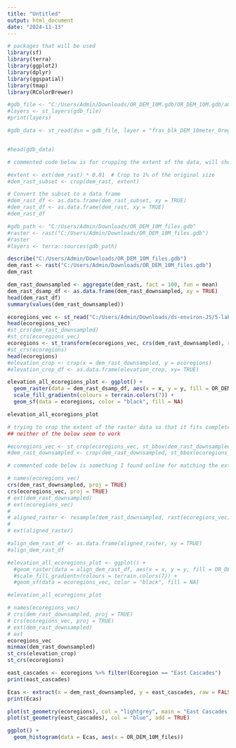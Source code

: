 ```yaml
---
title: "Untitled"
output: html_document
date: "2024-11-13"
---
```


```r
# packages that will be used
library(sf)
library(terra) 
library(ggplot2)
library(dplyr)
library(ggspatial)
library(tmap)
library(RColorBrewer)

```





```r
#gdb_file <- "C:/Users/Admin/Downloads/OR_DEM_10M.gdb/OR_DEM_10M.gdb/a00000029.gdbtable"
#layers <- st_layers(gdb_file)
#print(layers)

#gdb_data <- st_read(dsn = gdb_file, layer = "fras_blk_DEM_10meter_Oregon")


#head(gdb_data)

# commented code below is for cropping the extent of the data, will show a smaller portion of the state rather than a reduced res version

#extent <- ext(dem_rast) * 0.01  # Crop to 1% of the original size
#dem_rast_subset <- crop(dem_rast, extent)

# Convert the subset to a data frame
#dem_rast_df <- as.data.frame(dem_rast_subset, xy = TRUE)
#dem_rast_df <- as.data.frame(dem_rast, xy = TRUE)
#dem_rast_df

#gdb_path <- "C:/Users/Admin/Downloads/OR_DEM_10M_files.gdb"
#raster <- rast("C:/Users/Admin/Downloads/OR_DEM_10M_files.gdb")
#raster
#layers <- terra::sources(gdb_path)
```





```r

describe("C:/Users/Admin/Downloads/OR_DEM_10M_files.gdb")
dem_rast <- rast("C:/Users/Admin/Downloads/OR_DEM_10M_files.gdb")
dem_rast

dem_rast_downsampled <- aggregate(dem_rast, fact = 100, fun = mean)
dem_rast_dsamp_df <- as.data.frame(dem_rast_downsampled, xy = TRUE)
head(dem_rast_df)
summary(values(dem_rast_downsampled))

```




```r

ecoregions_vec <- st_read("C:/Users/Admin/Downloads/ds-environ-JS/5-lab-OR-fires/5-OR-fires/OR-ecoregions/Ecoregions_OregonConservationStrategy.shp")
head(ecoregions_vec)
#st_crs(dem_rast_downsampled)
#st_crs(ecoregions_vec)
ecoregions <- st_transform(ecoregions_vec, crs(dem_rast_downsampled), res=res(dem_rast_downsampled))
#st_crs(ecoregions)
head(ecoregions)
#elevation_crop <- crop(x = dem_rast_downsampled, y = ecoregions)
#elevation_crop_df <- as.data.frame(elevation_crop, xy= TRUE)

elevation_all_ecoregions_plot <- ggplot() +
  geom_raster(data = dem_rast_dsamp_df, aes(x = x, y = y, fill = OR_DEM_10M_files)) +
  scale_fill_gradientn(colours = terrain.colors(7)) +
  geom_sf(data = ecoregions, color = "black", fill = NA) 

elevation_all_ecoregions_plot

```
```r

# trying to crop the extent of the raster data so that it fits completely into the ecoregions data, but 
## neither of the below seem to work

#ecoregions_vec <- st_crop(ecoregions_vec, st_bbox(dem_rast_downsampled))
#dem_rast_downsampled <- crop(dem_rast_downsampled, st_bbox(ecoregions_vec))

# commented code below is something I found online for matching the extents of both data sets, results are weird

# names(ecoregions_vec)
crs(dem_rast_downsampled, proj = TRUE)
crs(ecoregions_vec, proj = TRUE)
# ext(dem_rast_downsampled)
# ext(ecoregions_vec)
# 
# aligned_raster <- resample(dem_rast_downsampled, rast(ecoregions_vec), method = "bilinear") 
# 
# ext(aligned_raster)

#align_dem_rast_df <- as.data.frame(aligned_raster, xy = TRUE)
#align_dem_rast_df

#elevation_all_ecoregions_plot <- ggplot() +
  #geom_raster(data = align_dem_rast_df, aes(x = x, y = y, fill = OR_DEM_10M_files)) +
  #scale_fill_gradientn(colours = terrain.colors(7)) +
  #geom_sf(data = ecoregions_vec, color = "black", fill = NA) 

#elevation_all_ecoregions_plot

```


```r

# names(ecoregions_vec)
# crs(dem_rast_downsampled, proj = TRUE)
# crs(ecoregions_vec, proj = TRUE)
# ext(dem_rast_downsampled)
# ext
ecoregions_vec
minmax(dem_rast_downsampled)
st_crs(elevation_crop)
st_crs(ecoregions)

```

```r

east_cascades <- ecoregions %>% filter(Ecoregion == "East Cascades")
print(east_cascades)

Ecas <- extract(x = dem_rast_downsampled, y = east_cascades, raw = FALSE)
print(Ecas)

plot(st_geometry(ecoregions), col = "lightgrey", main = "East Cascades Ecoregion Highlighted")
plot(st_geometry(east_cascades), col = "blue", add = TRUE)

ggplot() +
  geom_histogram(data = Ecas, aes(x = OR_DEM_10M_files))

```


